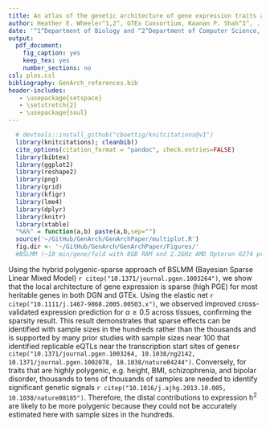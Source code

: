 ```yaml
---
title: An atlas of the genetic architecture of gene expression traits across the entire human body
author: Heather E. Wheeler^1,2^, GTEx Consortium, Kaanan P. Shah^3^, . . ., Nancy J. Cox^4^, Dan L. Nicolae^3^, Hae Kyung Im^3^
date: '^1^Department of Biology and ^2^Department of Computer Science, Loyola University Chicago, ^3^Section of Genetic Medicine, Department of Medicine, University of Chicago, ^4^Division of Genetic Medicine, Vanderbilt University `r Sys.time()`'
output:
  pdf_document:
    fig_caption: yes
    keep_tex: yes
    number_sections: no
csl: plos.csl
bibliography: GenArch_references.bib
header-includes:
   - \usepackage{setspace}
   - \setstretch{2}
   - \usepackage{soul}
---
```


```r
  # devtools::install_github("cboettig/knitcitations@v1")
  library(knitcitations); cleanbib()
  cite_options(citation_format = "pandoc", check.entries=FALSE)
  library(bibtex)
  library(ggplot2)
  library(reshape2)
  library(png)
  library(grid)
  library(kfigr)
  library(lme4)
  library(dplyr)
  library(knitr)
  library(xtable)
  "%&%" = function(a,b) paste(a,b,sep="")
  source('~/GitHub/GenArch/GenArchPaper/multiplot.R')
  fig.dir <- '~/GitHub/GenArch/GenArchPaper/Figures/'
  #BSLMM (~10 min/gene/fold with 8GB RAM and 2.2GHz AMD Opteron 6274 processor)
```


Using the hybrid polygenic-sparse approach of BSLMM (Bayesian Sparse Linear Mixed Model) `r citep("10.1371/journal.pgen.1003264")`, we show that the local architecture of gene expression is sparse (high PGE) for most heritable genes in both DGN and GTEx. Using the elastic net `r citep("10.1111/j.1467-9868.2005.00503.x")`, we observed improved cross-validated expression prediction for $\alpha \geq 0.5$ across tissues, confirming the sparsity result. This result demonstrates that sparse effects can be identified with sample sizes in the hundreds rather than the thousands and is supported by many prior studies with sample sizes near 100 that identified replicable eQTLs near the transcription start sites of genes`r citep("10.1371/journal.pgen.1003264, 10.1038/ng2142, 10.1371/journal.pgen.1002078, 10.1038/nature04244")`. Conversely, for traits that are highly polygenic, e.g. height, BMI, schizophrenia, and bipolar disorder, thousands to tens of thousands of samples are needed to identify significant genetic signals `r citep("10.1016/j.ajhg.2013.10.005, 10.1038/nature08185")`. Therefore, the distal contributions to expression h^2^ are likely to be more polygenic because they could not be accurately estimated here with sample sizes in the hundreds.
